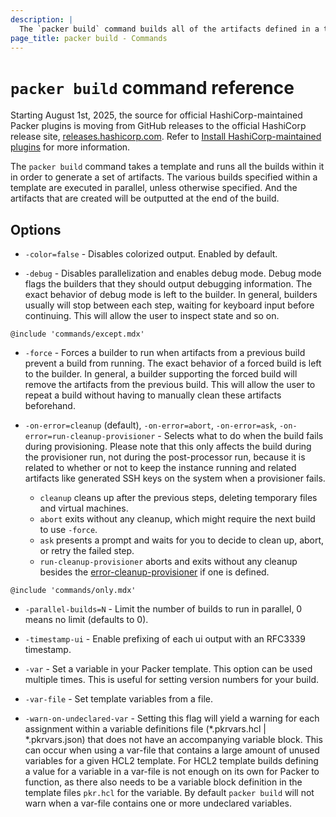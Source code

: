 ```yaml
---
description: |
  The `packer build` command builds all of the artifacts defined in a template. Builds can run in parallel or sequentially.
page_title: packer build - Commands
---
```


# `packer build` command reference

<Note>

Starting August 1st, 2025, the source for official HashiCorp-maintained Packer plugins is moving from GitHub releases to the official HashiCorp release site, [releases.hashicorp.com](https://releases.hashicorp.com). Refer to [Install HashiCorp-maintained plugins](/packer/docs/plugins/install#install-hashicorp-maintained-plugins) for more information.

</Note>

The `packer build` command takes a template and runs all the builds within it
in order to generate a set of artifacts. The various builds specified within a
template are executed in parallel, unless otherwise specified. And the
artifacts that are created will be outputted at the end of the build.

## Options

- `-color=false` - Disables colorized output. Enabled by default.

- `-debug` - Disables parallelization and enables debug mode. Debug mode
  flags the builders that they should output debugging information. The exact
  behavior of debug mode is left to the builder. In general, builders usually
  will stop between each step, waiting for keyboard input before continuing.
  This will allow the user to inspect state and so on.

`@include 'commands/except.mdx'`

- `-force` - Forces a builder to run when artifacts from a previous build
  prevent a build from running. The exact behavior of a forced build is left
  to the builder. In general, a builder supporting the forced build will
  remove the artifacts from the previous build. This will allow the user to
  repeat a build without having to manually clean these artifacts beforehand.

- `-on-error=cleanup` (default), `-on-error=abort`, `-on-error=ask`, `-on-error=run-cleanup-provisioner` -
  Selects what to do when the build fails during provisioning. Please note that
  this only affects the build during the provisioner run, not during the
  post-processor run, because it is related to whether or not to keep the
  instance running and related artifacts like generated SSH keys on the system
  when a provisioner fails.

  - `cleanup` cleans up after the previous steps, deleting temporary files and virtual machines.
  - `abort` exits without any cleanup, which might require the next build to use `-force`.
  - `ask` presents a prompt and waits for you to decide to clean up, abort, or retry
    the failed step.
  - `run-cleanup-provisioner` aborts and exits without any cleanup besides
    the [error-cleanup-provisioner](/packer/docs/templates/legacy_json_templates/provisioners#on-error-provisioner) if one is defined.

`@include 'commands/only.mdx'`

- `-parallel-builds=N` - Limit the number of builds to run in parallel, 0
  means no limit (defaults to 0).

- `-timestamp-ui` - Enable prefixing of each ui output with an RFC3339
  timestamp.

- `-var` - Set a variable in your Packer template. This option can be used
  multiple times. This is useful for setting version numbers for your build.

- `-var-file` - Set template variables from a file.

- `-warn-on-undeclared-var` - Setting this flag will yield a warning for each assignment within
  a variable definitions file (*.pkrvars.hcl | *.pkrvars.json) that does not have an accompanying
  variable block. This can occur when using a var-file that contains a large amount of unused variables
  for a given HCL2 template. For HCL2 template builds defining a value for a variable in a var-file is
  not enough on its own for Packer to function, as there also needs to be a variable block definition in
  the template files `pkr.hcl` for the variable. By default `packer build` will not warn when a var-file
  contains one or more undeclared variables.
